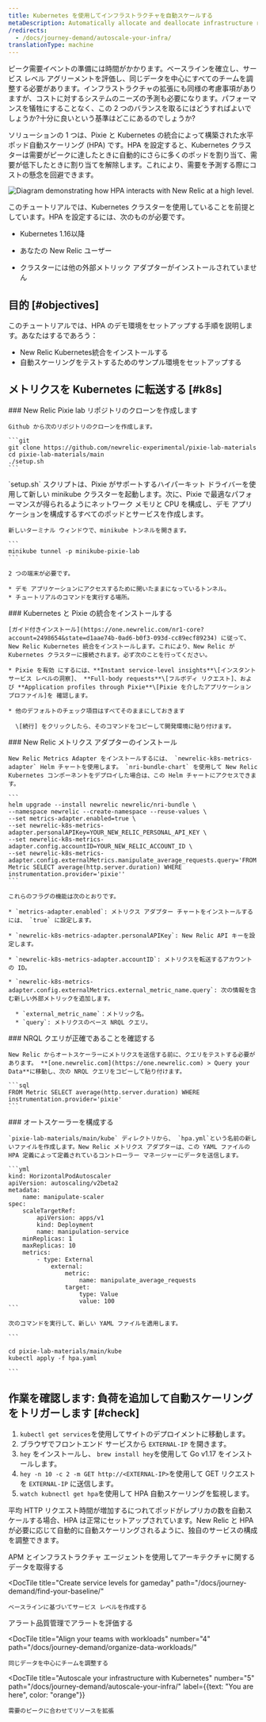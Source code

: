 ```yaml
---
title: Kubernetes を使用してインフラストラクチャを自動スケールする
metaDescription: Automatically allocate and deallocate infrastructure resources to your pods with horizontal pod autoscaling.
/redirects:
  - /docs/journey-demand/autoscale-your-infra/
translationType: machine
---
```



ピーク需要イベントの準備には時間がかかります。ベースラインを確立し、サービス レベル アグリーメントを評価し、同じデータを中心にすべてのチームを調整する必要があります。インフラストラクチャの拡張にも同様の考慮事項がありますが、コストに対するシステムのニーズの予測も必要になります。パフォーマンスを犠牲にすることなく、この 2 つのバランスを取るにはどうすればよいでしょうか?十分に良いという基準はどこにあるのでしょうか?

ソリューションの 1 つは、Pixie と Kubernetes の統合によって構築された水平ポッド自動スケーリング (HPA) です。HPA を設定すると、Kubernetes クラスターは需要がピークに達したときに自動的にさらに多くのポッドを割り当て、需要が低下したときに割り当てを解除します。これにより、需要を予測する際にコストの懸念を回避できます。

<img
  title="Horizontal pod autoscaling"
  alt="Diagram demonstrating how HPA interacts with New Relic at a high level."
  src={kubernetesK8sHPA}
/>

このチュートリアルでは、Kubernetes クラスターを使用していることを前提としています。HPA を設定するには、次のものが必要です。

* Kubernetes 1.16以降

* あなたの New Relic ユーザー

  <InlinePopover type="licenseKey"/>

* クラスターには他の外部メトリック アダプターがインストールされていません

## 目的 [#objectives]

このチュートリアルでは、HPA のデモ環境をセットアップする手順を説明します。あなたはするであろう：

* New Relic Kubernetes統合をインストールする
* 自動スケーリングをテストするためのサンプル環境をセットアップする

## メトリクスを Kubernetes に転送する [#k8s]

<Steps>
  <Step>
    ### New Relic Pixie lab リポジトリのクローンを作成します

    Github から次のリポジトリのクローンを作成します。

    ```git
    git clone https://github.com/newrelic-experimental/pixie-lab-materials 
    ​​cd pixie-lab-materials/main 
    ./setup.sh
    ```
  </Step>

  <Step>
    `setup.sh` スクリプトは、Pixie がサポートするハイパーキット ドライバーを使用して新しい minikube クラスターを起動します。次に、Pixie で最適なパフォーマンスが得られるようにネットワーク メモリと CPU を構成し、デモ アプリケーションを構成するすべてのポッドとサービスを作成します。

    新しいターミナル ウィンドウで、minikube トンネルを開きます。

    ```
    minikube tunnel -p minikube-pixie-lab
    ```

    2 つの端末が必要です。

    * デモ アプリケーションにアクセスするために開いたままになっているトンネル。
    * チュートリアルのコマンドを実行する場所。
  </Step>

  <Step>
    ### Kubernetes と Pixie の統合をインストールする

    [ガイド付きインストール](https://one.newrelic.com/nr1-core?account=2498654&state=d1aae74b-0ad6-b0f3-093d-cc89ecf89234) に従って、New Relic Kubernetes 統合をインストールします。これにより、New Relic が Kubernetes クラスターに接続されます。必ず次のことを行ってください。

    * Pixie を有効 にするには、**Instant service-level insights**\[インスタント サービス レベルの洞察]、 **Full-body requests**\[フルボディ リクエスト]、および **Application profiles through Pixie**\[Pixie を介したアプリケーション プロファイル]を 確認します。

    * 他のデフォルトのチェック項目はすべてそのままにしておきます

      \[続行] をクリックしたら、そのコマンドをコピーして開発環境に貼り付けます。
  </Step>

  <Step>
    ### New Relic メトリクス アダプターのインストール

    New Relic Metrics Adapter をインストールするには、 `newrelic-k8s-metrics-adapter` Helm チャートを使用します。 `nri-bundle-chart` を使用して New Relic Kubernetes コンポーネントをデプロイした場合は、この Helm チャートにアクセスできます。

    ```
    helm upgrade --install newrelic newrelic/nri-bundle \
    --namespace newrelic --create-namespace --reuse-values \
    --set metrics-adapter.enabled=true \
    --set newrelic-k8s-metrics-adapter.personalAPIKey=YOUR_NEW_RELIC_PERSONAL_API_KEY \
    --set newrelic-k8s-metrics-adapter.config.accountID=YOUR_NEW_RELIC_ACCOUNT_ID \
    --set newrelic-k8s-metrics-adapter.config.externalMetrics.manipulate_average_requests.query='FROM Metric SELECT average(http.server.duration) WHERE instrumentation.provider='pixie''
    ```

    これらのフラグの機能は次のとおりです。

    * `metrics-adapter.enabled`: メトリクス アダプター チャートをインストールするには、 `true` に設定します。

    * `newrelic-k8s-metrics-adapter.personalAPIKey`: New Relic API キーを設定します。

    * `newrelic-k8s-metrics-adapter.accountID`: メトリクスを転送するアカウントの ID。

    * `newrelic-k8s-metrics-adapter.config.externalMetrics.external_metric_name.query`: 次の情報を含む新しい外部メトリックを追加します。

      * `external_metric_name`：メトリック名。
      * `query`: メトリクスのベース NRQL クエリ。
  </Step>

  <Step>
    ### NRQL クエリが正確であることを確認する

    New Relic からオートスケーラーにメトリクスを送信する前に、クエリをテストする必要があります。 **[one.newrelic.com](https://one.newrelic.com) > Query your Data**に移動し、次の NRQL クエリをコピーして貼り付けます。

    ```sql
    FROM Metric SELECT average(http.server.duration) WHERE instrumentation.provider='pixie'
    ```
  </Step>

  <Step>
    ### オートスケーラーを構成する

    `pixie-lab-materials/main/kube` ディレクトリから、 `hpa.yml`という名前の新しいファイルを作成します。New Relic メトリクス アダプターは、この YAML ファイルの HPA 定義によって定義されているコントローラー マネージャーにデータを送信します。

    ```yml
    kind: HorizontalPodAutoscaler
    apiVersion: autoscaling/v2beta2
    metadata:
        name: manipulate-scaler
    spec:
        scaleTargetRef:
            apiVersion: apps/v1
            kind: Deployment
            name: manipulation-service
        minReplicas: 1
        maxReplicas: 10
        metrics:
            - type: External
                external:
                    metric:
                        name: manipulate_average_requests
                    target:
                        type: Value
                        value: 100
    ```

    次のコマンドを実行して、新しい YAML ファイルを適用します。

    ```

    cd pixie-lab-materials/main/kube
    kubectl apply -f hpa.yaml

    ```
  </Step>
</Steps>

## 作業を確認します: 負荷を追加して自動スケーリングをトリガーします [#check]

1. `kubectl get services`を使用してサイトのデプロイメントに移動します。
2. ブラウザでフロントエンド サービスから `EXTERNAL-IP` を開きます。
3. `hey` をインストールし、 `brew install hey`を使用して Go v1.17 をインストールします。
4. `hey -n 10 -c 2 -m GET http://<EXTERNAL-IP>`を使用して GET リクエストを `EXTERNAL-IP` に送信します。
5. `watch kubnectl get hpa`を使用して HPA 自動スケーリングを監視します。

平均 HTTP リクエスト時間が増加するにつれてポッドがレプリカの数を自動スケールする場合、HPA は正常にセットアップされています。New Relic と HPA が必要に応じて自動的に自動スケーリングされるように、独自のサービスの構成を調整できます。

<DocTiles numbered>
  <DocTile
    title="Get started"
    path="/docs/journey-demand/get-started"
  >
    APM とインフラストラクチャ エージェントを使用してアーキテクチャに関するデータを取得する
  </DocTile>

  <DocTile
    title="Create service levels for gameday"
    path="/docs/journey-demand/find-your-baseline/"
  >
    ベースラインに基づいてサービス レベルを作成する
  </DocTile>
</DocTiles>

<DocTiles>
  <DocTile
    title="Reduce noise with quality alerts"
    number="3"
    path="/docs/journey-demand/create-quality-alerts/"
  >
    アラート品質管理でアラートを評価する
  </DocTile>

  <DocTile
    title="Align your teams with workloads"
    number="4"
    path="/docs/journey-demand/organize-data-workloads/"
  >
    同じデータを中心にチームを調整する
  </DocTile>

  <DocTile
    title="Autoscale your infrastructure with Kubernetes"
    number="5"
    path="/docs/journey-demand/autoscale-your-infra/"
    label={{text: "You are here", color: "orange"}}
  >
    需要のピークに合わせてリソースを拡張
  </DocTile>
</DocTiles>